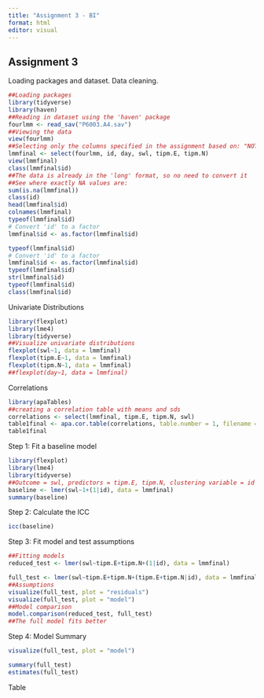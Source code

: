 ```yaml
---
title: "Assignment 3 - BI"
format: html
editor: visual
---
```


## Assignment 3

Loading packages and dataset. Data cleaning.

```r
##Loading packages
library(tidyverse)
library(haven)
##Reading in dataset using the 'haven' package
fourlmm <- read_sav("P6003.A4.sav")
##Viewing the data
view(fourlmm)
##Selecting only the columns specified in the assignment based on: "NOTE: Other variables not needed for this assignment, despite being in the dataset."
lmmfinal <- select(fourlmm, id, day, swl, tipm.E, tipm.N)
view(lmmfinal)
class(lmmfinal$id)
##The data is already in the 'long' format, so no need to convert it
##See where exactly NA values are:
sum(is.na(lmmfinal))
class(id)
head(lmmfinal$id)
colnames(lmmfinal)
typeof(lmmfinal$id)
# Convert 'id' to a factor
lmmfinal$id <- as.factor(lmmfinal$id)

typeof(lmmfinal$id)
# Convert 'id' to a factor
lmmfinal$id <- as.factor(lmmfinal$id)
typeof(lmmfinal$id)
str(lmmfinal$id)
typeof(lmmfinal$id)
class(lmmfinal$id)
```

Univariate Distributions

```r
library(flexplot)
library(lme4)
library(tidyverse)
##Visualize univariate distributions
flexplot(swl~1, data = lmmfinal)
flexplot(tipm.E~1, data = lmmfinal)
flexplot(tipm.N~1, data = lmmfinal)
##flexplot(day~1, data = lmmfinal)
```

Correlations

```r
library(apaTables)
##creating a correlation table with means and sds
correlations <- select(lmmfinal, tipm.E, tipm.N, swl)
table1final <- apa.cor.table(correlations, table.number = 1, filename = "table1final.doc")
table1final
```

Step 1: Fit a baseline model

```r
library(flexplot)
library(lme4)
library(tidyverse)
##Outcome = swl, predictors = tipm.E, tipm.N, clustering variable = id
baseline <- lmer(swl~1+(1|id), data = lmmfinal)
summary(baseline)
```

Step 2: Calculate the ICC

```r
icc(baseline)
```

Step 3: Fit model and test assumptions

```r
##Fitting models
reduced_test <- lmer(swl~tipm.E+tipm.N+(1|id), data = lmmfinal)

full_test <- lmer(swl~tipm.E+tipm.N+(tipm.E+tipm.N|id), data = lmmfinal)
##Assumptions
visualize(full_test, plot = "residuals")
visualize(full_test, plot = "model")
##Model comparison 
model.comparison(reduced_test, full_test)
##The full model fits better
```

Step 4: Model Summary

```r
visualize(full_test, plot = "model") 

summary(full_test)
estimates(full_test)
```

Table
